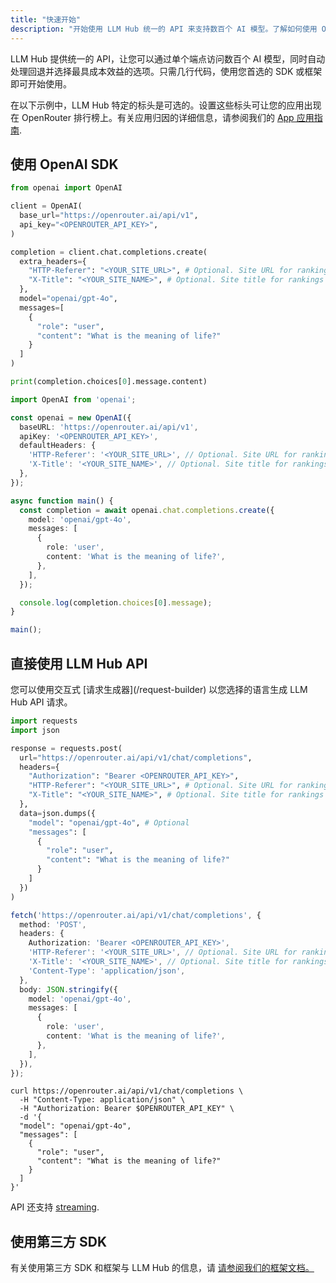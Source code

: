 ```yaml
---
title: "快速开始"
description: "开始使用 LLM Hub 统一的 API 来支持数百个 AI 模型。了解如何使用 OpenAI SDK、直接 API 调用或第三方框架进行集成。"
---
```


LLM Hub 提供统一的 API，让您可以通过单个端点访问数百个 AI 模型，同时自动处理回退并选择最具成本效益的选项。只需几行代码，使用您首选的 SDK 或框架即可开始使用。

在以下示例中，LLM Hub 特定的标头是可选的。设置这些标头可让您的应用出现在 OpenRouter 排行榜上。有关应用归因的详细信息，请参阅我们的 [App 应用指南](/docs/features/app-attribution).

## 使用 OpenAI SDK

<CodeGroup>

```python Python
from openai import OpenAI

client = OpenAI(
  base_url="https://openrouter.ai/api/v1",
  api_key="<OPENROUTER_API_KEY>",
)

completion = client.chat.completions.create(
  extra_headers={
    "HTTP-Referer": "<YOUR_SITE_URL>", # Optional. Site URL for rankings on openrouter.ai.
    "X-Title": "<YOUR_SITE_NAME>", # Optional. Site title for rankings on openrouter.ai.
  },
  model="openai/gpt-4o",
  messages=[
    {
      "role": "user",
      "content": "What is the meaning of life?"
    }
  ]
)

print(completion.choices[0].message.content)
```


```typescript TypeScript
import OpenAI from 'openai';

const openai = new OpenAI({
  baseURL: 'https://openrouter.ai/api/v1',
  apiKey: '<OPENROUTER_API_KEY>',
  defaultHeaders: {
    'HTTP-Referer': '<YOUR_SITE_URL>', // Optional. Site URL for rankings on openrouter.ai.
    'X-Title': '<YOUR_SITE_NAME>', // Optional. Site title for rankings on openrouter.ai.
  },
});

async function main() {
  const completion = await openai.chat.completions.create({
    model: 'openai/gpt-4o',
    messages: [
      {
        role: 'user',
        content: 'What is the meaning of life?',
      },
    ],
  });

  console.log(completion.choices[0].message);
}

main();
```

</CodeGroup>

## 直接使用 LLM Hub API

<Tip>
  您可以使用交互式 [请求生成器](/request-builder) 以您选择的语言生成 LLM Hub API 请求。
</Tip>

<CodeGroup>

```python Python
import requests
import json

response = requests.post(
  url="https://openrouter.ai/api/v1/chat/completions",
  headers={
    "Authorization": "Bearer <OPENROUTER_API_KEY>",
    "HTTP-Referer": "<YOUR_SITE_URL>", # Optional. Site URL for rankings on openrouter.ai.
    "X-Title": "<YOUR_SITE_NAME>", # Optional. Site title for rankings on openrouter.ai.
  },
  data=json.dumps({
    "model": "openai/gpt-4o", # Optional
    "messages": [
      {
        "role": "user",
        "content": "What is the meaning of life?"
      }
    ]
  })
)
```


```typescript TypeScript
fetch('https://openrouter.ai/api/v1/chat/completions', {
  method: 'POST',
  headers: {
    Authorization: 'Bearer <OPENROUTER_API_KEY>',
    'HTTP-Referer': '<YOUR_SITE_URL>', // Optional. Site URL for rankings on openrouter.ai.
    'X-Title': '<YOUR_SITE_NAME>', // Optional. Site title for rankings on openrouter.ai.
    'Content-Type': 'application/json',
  },
  body: JSON.stringify({
    model: 'openai/gpt-4o',
    messages: [
      {
        role: 'user',
        content: 'What is the meaning of life?',
      },
    ],
  }),
});
```


```shell Shell
curl https://openrouter.ai/api/v1/chat/completions \
  -H "Content-Type: application/json" \
  -H "Authorization: Bearer $OPENROUTER_API_KEY" \
  -d '{
  "model": "openai/gpt-4o",
  "messages": [
    {
      "role": "user",
      "content": "What is the meaning of life?"
    }
  ]
}'
```

</CodeGroup>

API 还支持 [streaming](/docs/api-reference/streaming).

## 使用第三方 SDK

有关使用第三方 SDK 和框架与 LLM Hub 的信息，请 [请参阅我们的框架文档。](/docs/community/frameworks-overview)